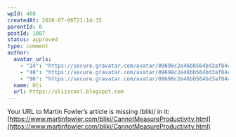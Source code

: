 ```yaml
---
wpId: 408
createdAt: 2010-07-06T21:14:35
parentId: 0
postId: 1007
status: approved
type: comment
author:
  avatar_urls:
    - "24": "https://secure.gravatar.com/avatar/09698c2e46bb564bd3af84c826bfc609?s=24&d=mm&r=g"
    - "48": "https://secure.gravatar.com/avatar/09698c2e46bb564bd3af84c826bfc609?s=48&d=mm&r=g"
    - "96": "https://secure.gravatar.com/avatar/09698c2e46bb564bd3af84c826bfc609?s=96&d=mm&r=g"
  name: Oli
  url: https://oliiscool.blogspot.com
---
```


Your URL to Martin Fowler’s article is missing /bliki/ in it:  
[https://www.martinfowler.com/bliki/CannotMeasureProductivity.html](https://www.martinfowler.com/bliki/CannotMeasureProductivity.html)